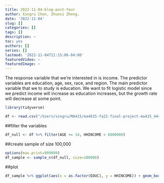 ```yaml
---
title: 2022-11-04-blog-post-four
author: Xingru Chen, Zhuoxi Zheng,    
date: '2022-11-04'
slug: []
categories: []
tags: []
description: ~
toc: yes
authors: []
series: []
lastmod: '2022-11-04T21:15:06-04:00'
featuredVideo: ~
featuredImage: ~
---
```

The response variable that we’re interested in is income. The predictor variables are education, age, sex, race, and region. The main predictor variable that we to study is education. We want to fit logistic model since we predict income will increase as education increases, but the growth rate will decrease at some point.


```r
library(tidyverse)

df <- read.csv("/Users/xingru/MA415/ma4615-fa22-final-project-ma415_4444/dataset-ignore/usa_00008.csv")
```


##filter the variables
```r
df_null <- df %>% filter(AGE >= 14, HHINCOME < 6000000)
```


##create sample of size 100,000

```r
options(max.print=999999)
df_sample <- sample_n(df_null, size=100000)
```

##plot

```r
df_sample %>% ggplot(aes(x = as.factor(EDUC), y = HHINCOME)) + geom_boxplot()
```

